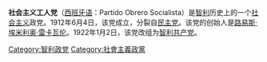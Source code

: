 '''社会主义工人党'''（[[西班牙语|西班牙语]]：Partido Obrero Socialista）是[[智利|智利]]历史上的一个[[社会主义|社会主义]]政党。1912年6月4日，该党成立，分裂自[[民主党_(智利)|民主党]]。该党的创始人是[[路易斯·埃米利奥·雷卡瓦伦|路易斯·埃米利奥·雷卡瓦伦]]。1922年1月2日，该党改组为[[智利共产党|智利共产党]]。

[[Category:智利政党|Category:智利政党]]
[[Category:社會主義政黨|Category:社會主義政黨]]